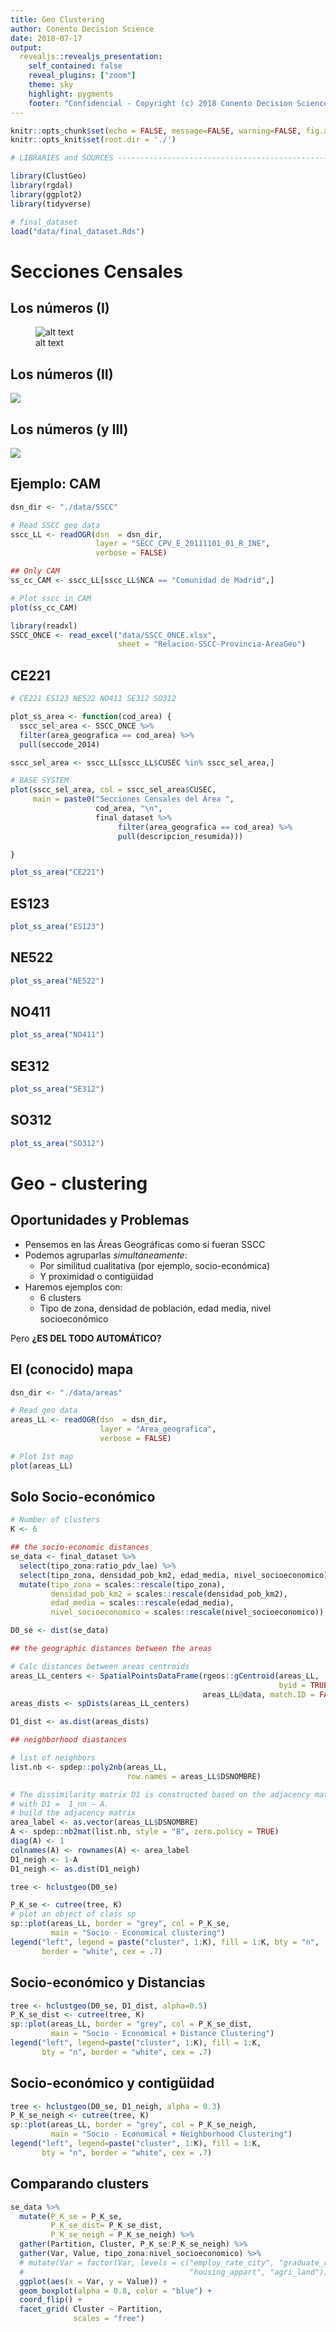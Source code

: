 ```yaml
---
title: Geo Clustering
author: Conento Decision Science
date: 2018-07-17
output: 
  revealjs::revealjs_presentation:
    self_contained: false
    reveal_plugins: ["zoom"]
    theme: sky
    highlight: pygments
    footer: "Confidencial - Copyright (c) 2018 Conento Decision Science"
---
```


```r
knitr::opts_chunk$set(echo = FALSE, message=FALSE, warning=FALSE, fig.align='center')
knitr::opts_knit$set(root.dir = './')
```


```r
# LIBRARIES and SOURCES ---------------------------------------------------

library(ClustGeo)
library(rgdal)
library(ggplot2)
library(tidyverse)
```

```r
# final_dataset
load("data/final_dataset.Rds")
```



# Secciones Censales

## Los números (I)

![alt text](img/n_1.png)

## Los números (II)

![](img/n_2.png)

## Los números (y III)

![](img/n_3.png)


## Ejemplo: CAM
```r
dsn_dir <- "./data/SSCC"

# Read SSCC geo data
sscc_LL <- readOGR(dsn  = dsn_dir, 
                   layer = "SECC_CPV_E_20111101_01_R_INE",
                   verbose = FALSE)

## Only CAM
ss_cc_CAM <- sscc_LL[sscc_LL$NCA == "Comunidad de Madrid",]

# Plot sscc in CAM
plot(ss_cc_CAM)
```

```r
library(readxl)
SSCC_ONCE <- read_excel("data/SSCC_ONCE.xlsx", 
                        sheet = "Relacion-SSCC-Provincia-AreaGeo")
```

## CE221
```r
# CE221 ES123 NE522 NO411 SE312 SO312

plot_ss_area <- function(cod_area) {
  sscc_sel_area <- SSCC_ONCE %>% 
  filter(area_geografica == cod_area) %>% 
  pull(seccode_2014)

sscc_sel_area <- sscc_LL[sscc_LL$CUSEC %in% sscc_sel_area,]

# BASE SYSTEM
plot(sscc_sel_area, col = sscc_sel_area$CUSEC,
     main = paste0("Secciones Censales del Área ",
                   cod_area, "\n",
                   final_dataset %>% 
                        filter(area_geografica == cod_area) %>% 
                        pull(descripcion_resumida)))

}

plot_ss_area("CE221")

```


## ES123

```r
plot_ss_area("ES123")
```

## NE522
```r
plot_ss_area("NE522")
```

## NO411 
```r
plot_ss_area("NO411")
```

## SE312 
```r
plot_ss_area("SE312")
```

## SO312
```r
plot_ss_area("SO312")
```


# Geo - clustering

## Oportunidades y Problemas

- Pensemos en las Áreas Geográficas como si fueran SSCC
- Podemos agruparlas *simultáneamente*:
    - Por similitud cualitativa (por ejemplo, socio-económica)
    - Y proximidad o contigüidad
- Haremos ejemplos con:
    - 6 clusters
    - Tipo de zona, densidad de población, edad media, nivel socioeconómico

Pero **¿ES DEL TODO AUTOMÁTICO?**

## El (conocido) mapa
```r
dsn_dir <- "./data/areas"

# Read geo data
areas_LL <- readOGR(dsn  = dsn_dir, 
                    layer = "Area_geografica",
                    verbose = FALSE)

# Plot 1st map
plot(areas_LL)
```

## Solo Socio-económico 
```r
# Number of clusters
K <- 6

## the socio-economic distances
se_data <- final_dataset %>% 
  select(tipo_zona:ratio_pdv_lae) %>% 
  select(tipo_zona, densidad_pob_km2, edad_media, nivel_socioeconomico) %>% 
  mutate(tipo_zona = scales::rescale(tipo_zona),
         densidad_pob_km2 = scales::rescale(densidad_pob_km2),
         edad_media = scales::rescale(edad_media),
         nivel_socioeconomico = scales::rescale(nivel_socioeconomico))

D0_se <- dist(se_data) 

## the geographic distances between the areas

# Calc distances between areas centroids
areas_LL_centers <- SpatialPointsDataFrame(rgeos::gCentroid(areas_LL, 
                                                            byid = TRUE), 
                                           areas_LL@data, match.ID = FALSE)
areas_dists <- spDists(areas_LL_centers)

D1_dist <- as.dist(areas_dists) 

## neighborhood diastances

# list of neighbors
list.nb <- spdep::poly2nb(areas_LL,
                          row.names = areas_LL$DSNOMBRE) 

# The dissimilarity matrix D1 is constructed based on the adjacency matrix A 
# with D1 =  1_nn − A.
# build the adjacency matrix
area_label <- as.vector(areas_LL$DSNOMBRE)
A <- spdep::nb2mat(list.nb, style = "B", zero.policy = TRUE) 
diag(A) <- 1
colnames(A) <- rownames(A) <- area_label
D1_neigh <- 1-A
D1_neigh <- as.dist(D1_neigh)
```

```r
tree <- hclustgeo(D0_se)

P_K_se <- cutree(tree, K) 
# plot an object of class sp
sp::plot(areas_LL, border = "grey", col = P_K_se,
         main = "Socio - Economical clustering") 
legend("left", legend = paste("cluster", 1:K), fill = 1:K, bty = "n", 
       border = "white", cex = .7)


```

## Socio-económico y Distancias

```r
tree <- hclustgeo(D0_se, D1_dist, alpha=0.5)
P_K_se_dist <- cutree(tree, K)
sp::plot(areas_LL, border = "grey", col = P_K_se_dist,
         main = "Socio - Economical + Distance Clustering")
legend("left", legend=paste("cluster", 1:K), fill = 1:K, 
       bty = "n", border = "white", cex = .7)
```

## Socio-económico y contigüidad
```r
tree <- hclustgeo(D0_se, D1_neigh, alpha = 0.3)
P_K_se_neigh <- cutree(tree, K)
sp::plot(areas_LL, border = "grey", col = P_K_se_neigh,
         main = "Socio - Economical + Neighborhood Clustering")
legend("left", legend=paste("cluster", 1:K), fill = 1:K, 
       bty = "n", border = "white", cex = .7)
```

## Comparando clusters
```r
se_data %>% 
  mutate(P_K_se = P_K_se, 
         P_K_se_dist= P_K_se_dist,
         P_K_se_neigh = P_K_se_neigh) %>% 
  gather(Partition, Cluster, P_K_se:P_K_se_neigh) %>% 
  gather(Var, Value, tipo_zona:nivel_socioeconomico) %>% 
  # mutate(Var = factor(Var, levels = c("employ_rate_city", "graduate_rate",
  #                                     "housing_appart", "agri_land"))) %>%
  ggplot(aes(x = Var, y = Value)) +
  geom_boxplot(alpha = 0.8, color = "blue") +
  coord_flip() + 
  facet_grid( Cluster ~ Partition, 
              scales = "free")
```




